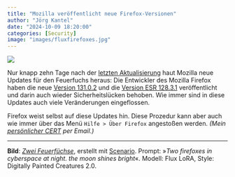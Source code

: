 ```yaml
---
title: "Mozilla veröffentlicht neue Firefox-Versionen"
author: "Jörg Kantel"
date: "2024-10-09 18:20:00"
categories: [Security]
image: "images/fluxfirefoxes.jpg"
---
```


[![](images/fluxfirefoxes-b.jpg)](https://www.flickr.com/photos/schockwellenreiter/54055294605/)

Nur knapp zehn Tage nach der [letzten Aktualisierung](https://kantel.github.io/posts/2024100102_firefox_updates/) haut Mozilla neue Updates für den Feuerfuchs heraus: Die Entwickler des Mozilla Firefox haben die neue [Version 131.0.2](https://www.mozilla.org/en-US/firefox/131.0.2/releasenotes/) und die [Version ESR 128.3.1](https://www.mozilla.org/en-US/firefox/128.3.1/releasenotes/) veröffentlicht und darin auch wieder Sicherheitslücken behoben. Wie immer sind in diese Updates auch viele Veränderungen eingeflossen.

Firefox weist selbst auf diese Updates hin. Diese Prozedur kann aber auch wie immer über das Menü `Hilfe > Über Firefox` angestoßen werden. *(Mein [persönlicher CERT](https://wwwuser.gwdguser.de/~mreiman1/) per Email.)*

---

**Bild**: *[Zwei Feuerfüchse](https://www.flickr.com/photos/schockwellenreiter/54055294605/)*, erstellt mit [Scenario](http://cognitiones.kantel-chaos-team.de/technikgeschichte/rechnerundnetze/scenario.html). Prompt: »*Two firefoxes in cyberspace at night. the moon shines bright*«. Modell: Flux LoRA, Style: Digitally Painted Creatures 2.0.